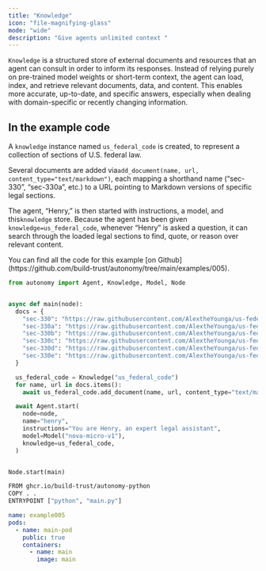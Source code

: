 ```yaml
---
title: "Knowledge"
icon: "file-magnifying-glass"
mode: "wide"
description: "Give agents unlimited context "
---
```


`Knowledge` is a structured store of external documents and resources that an agent can consult in order to inform its responses. Instead of relying purely on pre-trained model weights or short-term context, the agent can load, index, and retrieve relevant documents, data, and content. This enables more accurate, up-to-date, and specific answers, especially when dealing with domain-specific or recently changing information.

## In the example code

A `knowledge` instance named `us_federal_code` is created, to represent a collection of sections of U.S. federal law.

Several documents are added via`add_document(name, url, content_type="text/markdown")`, each mapping a shorthand name (“sec-330”, “sec-330a”, etc.) to a URL pointing to Markdown versions of specific legal sections.

The agent, “Henry,” is then started with instructions, a model, and this`knowledge` store. Because the agent has been given `knowledge=us_federal_code`, whenever “Henry” is asked a question, it can search through the loaded legal sections to find, quote, or reason over relevant content.

<Tip>
  You can find all the code for this example [on Github](https://github.com/build-trust/autonomy/tree/main/examples/005).
</Tip>

```python images/main/main.py
from autonomy import Agent, Knowledge, Model, Node


async def main(node):
  docs = {
    "sec-330": "https://raw.githubusercontent.com/AlextheYounga/us-federal-code/refs/heads/master/usc/title-15-commerce-and-trade/chapter-9a-weather-modification-activities-or-attempts%3B-reporting-requirement/sec-330.md",
    "sec-330a": "https://raw.githubusercontent.com/AlextheYounga/us-federal-code/refs/heads/master/usc/title-15-commerce-and-trade/chapter-9a-weather-modification-activities-or-attempts%3B-reporting-requirement/sec-330a.md",
    "sec-330b": "https://raw.githubusercontent.com/AlextheYounga/us-federal-code/refs/heads/master/usc/title-15-commerce-and-trade/chapter-9a-weather-modification-activities-or-attempts%3B-reporting-requirement/sec-330b.md",
    "sec-330c": "https://raw.githubusercontent.com/AlextheYounga/us-federal-code/refs/heads/master/usc/title-15-commerce-and-trade/chapter-9a-weather-modification-activities-or-attempts%3B-reporting-requirement/sec-330c.md",
    "sec-330d": "https://raw.githubusercontent.com/AlextheYounga/us-federal-code/refs/heads/master/usc/title-15-commerce-and-trade/chapter-9a-weather-modification-activities-or-attempts%3B-reporting-requirement/sec-330d.md",
    "sec-330e": "https://raw.githubusercontent.com/AlextheYounga/us-federal-code/refs/heads/master/usc/title-15-commerce-and-trade/chapter-9a-weather-modification-activities-or-attempts%3B-reporting-requirement/sec-330e.md",
  }

  us_federal_code = Knowledge("us_federal_code")
  for name, url in docs.items():
    await us_federal_code.add_document(name, url, content_type="text/markdown")

  await Agent.start(
    node=node,
    name="henry",
    instructions="You are Henry, an expert legal assistant",
    model=Model("nova-micro-v1"),
    knowledge=us_federal_code,
  )


Node.start(main)
```

```bash images/main/Dockerfile
FROM ghcr.io/build-trust/autonomy-python
COPY . .
ENTRYPOINT ["python", "main.py"]
```

```yaml autonomy.yaml
name: example005
pods:
  - name: main-pod
    public: true
    containers:
      - name: main
        image: main
```
